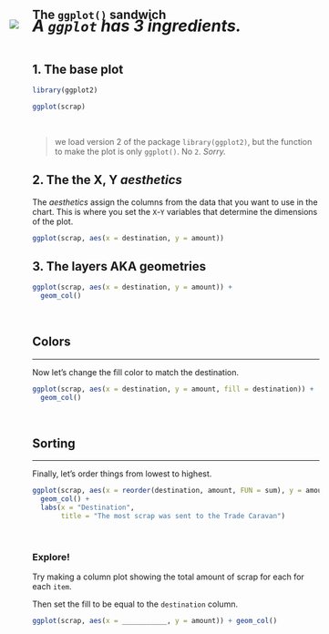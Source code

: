 
## The `ggplot()` sandwich {-}

![](../images/auto_plot.gif){style="margin-top: -22px; margin-left: -40px; max-width: 110%;"}

<h5 style="font-size: 28px; font-weight: bold; margin-top: -42px;"> A `ggplot` has 3 ingredients. </h5>


## 1. The base plot {-}
```r
library(ggplot2)
```

```r
ggplot(scrap)
```

<br>

> we load version 2 of the package `library(ggplot2)`, but the function to make the plot is only `ggplot()`. No `2`. _Sorry._ 


## 2. The the X, Y _aesthetics_  {-}

The _aesthetics_ assign the columns from the data that you want to use in the chart. This is where you set the `X`-`Y` variables that determine the dimensions of the plot.

```r
ggplot(scrap, aes(x = destination, y = amount)) 
```


## 3. The layers AKA geometries  {-}
```r
ggplot(scrap, aes(x = destination, y = amount)) + 
  geom_col()
```

<br>

## Colors {-}
<hr class="hrlvl2">

Now let's change the fill color to match the destination.
```r
ggplot(scrap, aes(x = destination, y = amount, fill = destination)) +
  geom_col() 
```

<br>

## Sorting {-}
<hr class="hrlvl2">

Finally, let's order things from lowest to highest.
```r
ggplot(scrap, aes(x = reorder(destination, amount, FUN = sum), y = amount, fill = destination)) +
  geom_col() +
  labs(x = "Destination",
       title = "The most scrap was sent to the Trade Caravan")
```


<br>

<div class="tip">
### <i class="fa fa-user-astronaut" style="color: green;"></i> Explore! {-}

Try making a column plot showing the total amount of scrap for each for each `item`.

Then set the fill to be equal to the `destination` column.

```r
ggplot(scrap, aes(x = ___________, y = amount)) + geom_col()
```
</div>

<br>
